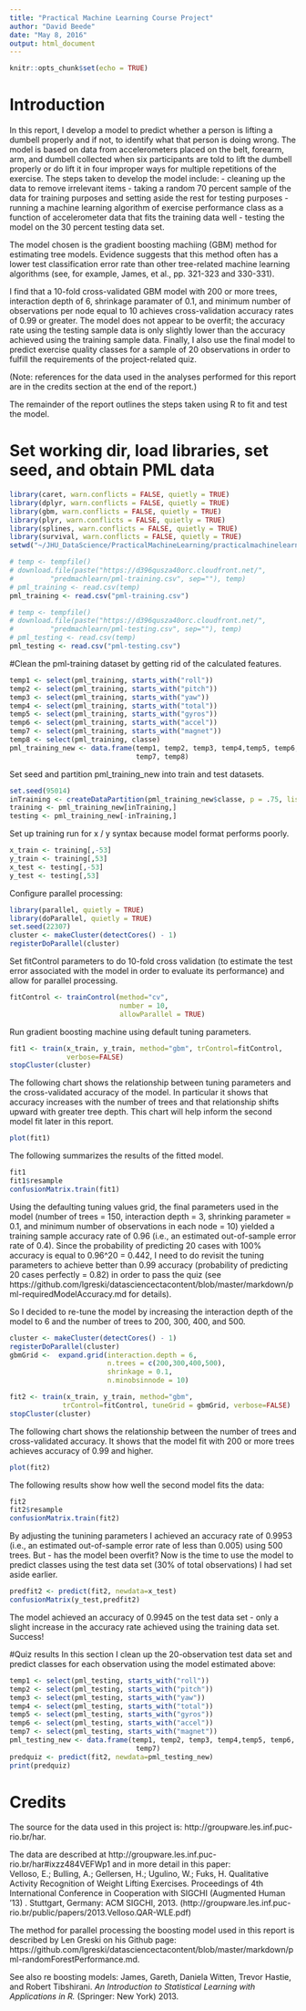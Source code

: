```yaml
---
title: "Practical Machine Learning Course Project"
author: "David Beede"
date: "May 8, 2016"
output: html_document
---
```


```r
knitr::opts_chunk$set(echo = TRUE)
```
# Introduction
In this report, I develop a model to predict whether a person is lifting a dumbell properly and if not, to identify what that person is doing wrong.  The model is  based on data from accelerometers placed on the belt, forearm, arm, and dumbell collected when six participants are told to lift the dumbell properly or do lift it in four improper ways for multiple repetitions of the exercise.   The steps taken to develop the model include:
- cleaning up the data to remove irrelevant items
- taking a random 70 percent sample of the data for training purposes and setting aside the rest for testing purposes
- running a machine learning algorithm of exercise performance class as a function of accelerometer data that fits the training data well
- testing the model on the 30 percent testing data set.

The model chosen is the gradient boosting machiing (GBM) method for estimating tree models.  Evidence suggests that this method often has a lower test classification error rate than other tree-related machine learning algorithms (see, for example, James, et al., pp. 321-323 and 330-331). 

I find that a 10-fold cross-validated GBM model with 200 or more trees, interaction depth of 6, shrinkage paramater of 0.1, and minimum number of observations per node equal to 10 achieves cross-validation accuracy rates of 0.99 or greater.  The model does not appear to be overfit; the accuracy rate using the testing sample data is only slightly lower than the accuracy achieved using the training sample data.  Finally, I also use the final model to predict exercise quality classes for a sample of 20 observations in order to fulfill the requirements of the project-related quiz.

(Note:  references for the data used in the analyses performed for this report are in the credits section at the end of the report.) 

The remainder of the report outlines the steps taken using R to fit and test the model.

# Set working dir, load libraries, set seed, and obtain PML data
```r
library(caret, warn.conflicts = FALSE, quietly = TRUE)
library(dplyr, warn.conflicts = FALSE, quietly = TRUE)
library(gbm, warn.conflicts = FALSE, quietly = TRUE)
library(plyr, warn.conflicts = FALSE, quietly = TRUE)
library(splines, warn.conflicts = FALSE, quietly = TRUE)
library(survival, warn.conflicts = FALSE, quietly = TRUE)
setwd("~/JHU_DataScience/PracticalMachineLearning/practicalmachinelearning")

# temp <- tempfile()
# download.file(paste("https://d396qusza40orc.cloudfront.net/",
#         "predmachlearn/pml-training.csv", sep=""), temp)
# pml_training <- read.csv(temp)
pml_training <- read.csv("pml-training.csv")

# temp <- tempfile()
# download.file(paste("https://d396qusza40orc.cloudfront.net/",
#         "predmachlearn/pml-testing.csv", sep=""), temp)
# pml_testing <- read.csv(temp)
pml_testing <- read.csv("pml-testing.csv")
```

#Clean the pml-training dataset by getting rid of the calculated features.

```r
temp1 <- select(pml_training, starts_with("roll"))
temp2 <- select(pml_training, starts_with("pitch"))
temp3 <- select(pml_training, starts_with("yaw"))
temp4 <- select(pml_training, starts_with("total"))  
temp5 <- select(pml_training, starts_with("gyros"))
temp6 <- select(pml_training, starts_with("accel"))
temp7 <- select(pml_training, starts_with("magnet"))
temp8 <- select(pml_training, classe)
pml_training_new <- data.frame(temp1, temp2, temp3, temp4,temp5, temp6, 
                               temp7, temp8)
```
Set seed and partition pml_training_new into train and test datasets.

```r
set.seed(95014)
inTraining <- createDataPartition(pml_training_new$classe, p = .75, list=FALSE)
training <- pml_training_new[inTraining,]
testing <- pml_training_new[-inTraining,]
```
Set up training run for x / y syntax because model format performs poorly.

```r
x_train <- training[,-53]
y_train <- training[,53]
x_test <- testing[,-53]
y_test <- testing[,53]
```
Configure parallel processing:

```r
library(parallel, quietly = TRUE)
library(doParallel, quietly = TRUE)
set.seed(22307)
cluster <- makeCluster(detectCores() - 1)
registerDoParallel(cluster)
```
Set fitControl parameters to do 10-fold cross validation (to estimate the test error associated with the model in order to evaluate its performance) and allow for 
parallel processing.

```r
fitControl <- trainControl(method="cv",
                           number = 10,
                           allowParallel = TRUE)
```
Run gradient boosting machine using default tuning parameters.

```r
fit1 <- train(x_train, y_train, method="gbm", trControl=fitControl, 
              verbose=FALSE)
stopCluster(cluster)
```
The following chart shows the relationship between tuning parameters and the cross-validated accuracy of the model.  In particular it shows that accuracy increases with the number of trees and that relationship shifts upward with greater tree depth.  This chart will help inform the second model fit later in this report. 

``` r
plot(fit1)
```

The following summarizes the results of the fitted model.

``` r
fit1
fit1$resample
confusionMatrix.train(fit1)
```
Using the defaulting tuning values grid, the final parameters used in the model
(number of trees = 150, interaction depth = 3, shrinking parameter = 0.1, and minimum number of observations in each node = 10) yielded a training sample accuracy rate of 0.96 (i.e., an estimated out-of-sample error rate of 0.4).  Since the probability of predicting 20 cases with 100% accuracy is equal to 0.96^20 = 0.442, I need to do revisit the tuning parameters to achieve better than 0.99 accuracy  (probability of predicting 20 cases perfectly = 0.82) in order to pass the quiz (see https://github.com/lgreski/datasciencectacontent/blob/master/markdown/pml-requiredModelAccuracy.md for details).

So I decided to re-tune the model by increasing the interaction depth of the model to 6 and the number of trees to 200, 300, 400, and 500. 

``` r
cluster <- makeCluster(detectCores() - 1)
registerDoParallel(cluster)
gbmGrid <-  expand.grid(interaction.depth = 6,
                        n.trees = c(200,300,400,500),
                        shrinkage = 0.1,
                        n.minobsinnode = 10)

fit2 <- train(x_train, y_train, method="gbm", 
             trControl=fitControl, tuneGrid = gbmGrid, verbose=FALSE)
stopCluster(cluster)
```
The following chart shows the relationship between the number of trees and cross-validated accuracy. It shows that the model fit with 200 or more trees achieves accuracy of 0.99 and higher.

``` r
plot(fit2)
```

The following results show how well the second model fits the data:

``` r
fit2
fit2$resample
confusionMatrix.train(fit2)
```
By adjusting the tunining parameters I achieved an accuracy rate of 0.9953 (i.e., an estimated out-of-sample error rate of less than 0.005) using 500 trees.  But - has the model been overfit?  Now is the time to use the model to predict classes using the test data set (30% of total observations) I had set aside earlier.

``` r
predfit2 <- predict(fit2, newdata=x_test)
confusionMatrix(y_test,predfit2)
```
The model achieved an accuracy of 0.9945 on the test data set - only a slight
increase in the accuracy rate achieved using the training data set.  Success!

#Quiz results
In this section I clean up the 20-observation test data set and predict classes for each observation using the model estimated above:
``` r
temp1 <- select(pml_testing, starts_with("roll"))
temp2 <- select(pml_testing, starts_with("pitch"))
temp3 <- select(pml_testing, starts_with("yaw"))
temp4 <- select(pml_testing, starts_with("total"))  
temp5 <- select(pml_testing, starts_with("gyros"))
temp6 <- select(pml_testing, starts_with("accel"))
temp7 <- select(pml_testing, starts_with("magnet"))
pml_testing_new <- data.frame(temp1, temp2, temp3, temp4,temp5, temp6, 
                               temp7)
predquiz <- predict(fit2, newdata=pml_testing_new)
print(predquiz)
```
# Credits
The source for the data used in this project is:  http://groupware.les.inf.puc-rio.br/har. 

The data are described at http://groupware.les.inf.puc-rio.br/har#ixzz484VEFWp1 and in more detail in this paper:  
Velloso, E.; Bulling, A.; Gellersen, H.; Ugulino, W.; Fuks, H. Qualitative Activity Recognition of Weight Lifting Exercises. Proceedings of 4th International Conference in Cooperation with SIGCHI (Augmented Human '13) . Stuttgart, Germany: ACM SIGCHI, 2013. (http://groupware.les.inf.puc-rio.br/public/papers/2013.Velloso.QAR-WLE.pdf)

The method for parallel processing the boosting model used in this report is described by Len Greski on his Github page: https://github.com/lgreski/datasciencectacontent/blob/master/markdown/pml-randomForestPerformance.md.

See also re boosting models:
James, Gareth, Daniela Witten, Trevor Hastie, and Robert Tibshirani.  *An Introduction to Statistical Learning with Applications in R.*  (Springer: New York) 2013. 
